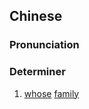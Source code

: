{{also|谁家}}
==Chinese==
{{zh-forms|s=谁家}}

===Pronunciation===
{{zh-pron
|m=shéijiā
|cat=deter
}}

===Determiner===
{{zh-det}}

# {{lb|zh|literary}} [[whose]] [[family]]